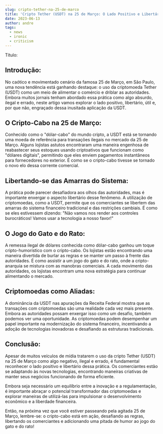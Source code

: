 ```yaml
---
slug: cripto-tether-na-25-de-marco
title: 'Cripto Tether (USDT) na 25 de Março: O Lado Positivo e Libertário do Cripto-Cabo'
date: 2023-06-13
author: andre
tags:
  - news
  - ironic
  - criticism
---
```


Título: 

## Introdução:
No caótico e movimentado cenário da famosa 25 de Março, em São Paulo, uma nova tendência está ganhando destaque: o uso da criptomoeda Tether (USDT) como um meio de alimentar o comércio e driblar as autoridades. Embora muitos jornais tenham abordado essa prática como algo absurdo, ilegal e errado, neste artigo vamos explorar o lado positivo, libertário, útil e, por que não, engraçado dessa inusitada aplicação da USDT.

## O Cripto-Cabo na 25 de Março:
Conhecido como o "dólar-cabo" do mundo cripto, a USDT está se tornando uma moeda de referência para transações ilegais no mercado da 25 de Março. Alguns lojistas astutos encontraram uma maneira engenhosa de reabastecer seus estoques usando criptoativos que funcionam como "dólares digitais", permitindo que eles enviem pagamentos instantâneos para fornecedores no exterior. É como se o cripto-cabo tivesse se tornado o novo elo dessa corrente comercial.

## Libertando-se das Amarras do Sistema:
A prática pode parecer desafiadora aos olhos das autoridades, mas é importante enxergar o aspecto libertário desse fenômeno. A utilização de criptomoedas, como a USDT, permite que os comerciantes se libertem das amarras do sistema financeiro tradicional e das restrições cambiais. É como se eles estivessem dizendo: "Não vamos nos render aos controles burocráticos! Vamos usar a tecnologia a nosso favor!"

## O Jogo do Gato e do Rato:
A remessa ilegal de dólares conhecida como dólar-cabo ganhou um toque cripto-humorístico com o cripto-cabo. Os lojistas estão encontrando uma maneira divertida de burlar as regras e se manter um passo à frente das autoridades. É como assistir a um jogo do gato e do rato, onde a cripto-anarquia se mistura com as manobras comerciais. A cada movimento das autoridades, os lojistas encontram uma nova estratégia para continuar alimentando o mercado.

## Criptomoedas como Aliadas:
A dominância da USDT nas apurações da Receita Federal mostra que as transações com criptomoedas são uma realidade cada vez mais presente. Embora as autoridades possam enxergar isso como um desafio, também podemos ver uma oportunidade. As criptomoedas podem desempenhar um papel importante na modernização do sistema financeiro, incentivando a adoção de tecnologias inovadoras e desafiando as estruturas tradicionais.

## Conclusão:
Apesar de muitos veículos de mídia tratarem o uso da cripto Tether (USDT) na 25 de Março como algo negativo, ilegal e errado, é fundamental reconhecer o lado positivo e libertário dessa prática. Os comerciantes estão se adaptando às novas tecnologias, encontrando maneiras criativas de manter seus negócios funcionando de forma eficiente.

 Embora seja necessário um equilíbrio entre a inovação e a regulamentação, é importante abraçar o potencial transformador das criptomoedas e explorar maneiras de utilizá-las para impulsionar o desenvolvimento econômico e a liberdade financeira.

Então, na próxima vez que você estiver passeando pela agitada 25 de Março, lembre-se: o cripto-cabo está em ação, desafiando as regras, libertando os comerciantes e adicionando uma pitada de humor ao jogo do gato e do rato!
